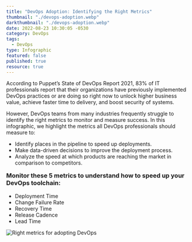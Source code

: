 ```yaml
---
title: "DevOps Adoption: Identifying the Right Metrics"
thumbnail: "./devops-adoption.webp"
darkthumbnail: "./devops-adoption.webp"
date: 2022-08-23 10:30:05 -0530
category: DevOps
tags:
  - DevOps
type: Infographic
featured: false
published: true
resource: true
---
```



<ResourcesWrapper>
<p>
According to Puppet’s State of DevOps Report 2021, 83% of IT professionals report that their organizations have previously implemented DevOps practices or are doing so right now to unlock higher business value, achieve faster time to delivery, and boost security of systems.
</p>

<p>
  However, DevOps teams from many industries frequently struggle to identify the right metrics to
  monitor and measure success. In this <Link to={DevOps}>infographic</Link>, we highlight the
  metrics all DevOps professionals should measure to:
</p>

<ul>
  <li>Identify places in the pipeline to speed up deployments.</li>
  <li>Make data-driven decisions to improve the deployment process.</li>
  <li>Analyze the speed at which products are reaching the market in comparison to competitors.</li>
</ul>

<h3 style="margin-top: 1rem;">
  Monitor these 5 metrics to understand how to speed up your DevOps toolchain:
</h3>
<ul>
  <li>Deployment Time</li>
  <li>Change Failure Rate</li>
  <li>Recovery Time</li>
  <li>Release Cadence</li>
  <li>Lead Time</li>
</ul>

<Link to={DevOps}>
<img src={DevOpsAdoption} alt="Right metrics for adopting DevOps" />
</Link>
</ResourcesWrapper>

